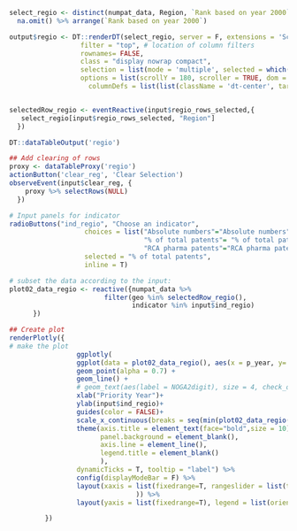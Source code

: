 ```r

select_regio <- distinct(numpat_data, Region, `Rank based on year 2000`)  %>% 
  na.omit() %>% arrange(`Rank based on year 2000`)

output$regio <- DT::renderDT(select_regio, server = F, extensions = 'Scroller',  
                  filter = "top", # location of column filters
                  rownames= FALSE,
                  class = "display nowrap compact", 
                  selection = list(mode = 'multiple', selected = which(select_regio$Region %in% c("CH - Northwestern Switzerland "))),
                  options = list(scrollY = 180, scroller = TRUE, dom = 't', scrollX= T,
         			columnDefs = list(list(className = 'dt-center', targets = 1))))


selectedRow_regio <- eventReactive(input$regio_rows_selected,{
   select_regio[input$regio_rows_selected, "Region"]
  })

DT::dataTableOutput('regio')

## Add clearing of rows
proxy <- dataTableProxy('regio')
actionButton('clear_reg', 'Clear Selection')
observeEvent(input$clear_reg, {
    proxy %>% selectRows(NULL)
  })

# Input panels for indicator 
radioButtons("ind_regio", "Choose an indicator",
                   choices = list("Absolute numbers"="Absolute numbers",
                                  "% of total patents"= "% of total patents", 
                                  "RCA pharma patents"="RCA pharma patents"),
                   selected = "% of total patents", 
                   inline = T)

# subset the data according to the input:
plot02_data_regio <- reactive({numpat_data %>%
                        filter(geo %in% selectedRow_regio(),
                               indicator %in% input$ind_regio)
      })

## Create plot
renderPlotly({
# make the plot
                 ggplotly(
                 ggplot(data = plot02_data_regio(), aes(x = p_year, y= share_inv, color = Region, shape = geo)) +
                 geom_point(alpha = 0.7) +
                 geom_line() +
                 # geom_text(aes(label = NOGA2digit), size = 4, check_overlap = FALSE, position = position_nudge(y = +0.1))+
                 xlab("Priority Year")+
                 ylab(input$ind_regio)+
                 guides(color = FALSE)+
                 scale_x_continuous(breaks = seq(min(plot02_data_regio()$p_year), max(plot02_data_regio()$p_year), by = 5)) +
                 theme(axis.title = element_text(face="bold",size = 10),
                       panel.background = element_blank(),
                       axis.line = element_line(),
                       legend.title = element_blank()
                       ),
                 dynamicTicks = T, tooltip = "label") %>%
                 config(displayModeBar = F) %>%
                 layout(xaxis = list(fixedrange=T, rangeslider = list(type = "date", visible=T)
                                )) %>%
                 layout(yaxis = list(fixedrange=T), legend = list(orientation = "h")) 

         })

        
```
